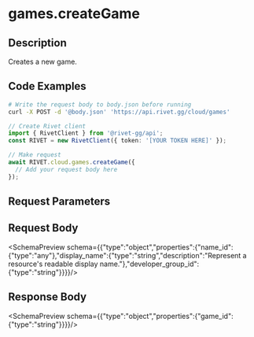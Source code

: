 
# games.createGame



## Description

Creates a new game.


## Code Examples

<CodeGroup title='Request' tag='POST' label='https://api.rivet.gg/cloud/games'>

```bash {{ "title": "cURL" }}
# Write the request body to body.json before running
curl -X POST -d '@body.json' 'https://api.rivet.gg/cloud/games'
```

```ts
// Create Rivet client
import { RivetClient } from '@rivet-gg/api';
const RIVET = new RivetClient({ token: '[YOUR TOKEN HERE]' });

// Make request
await RIVET.cloud.games.createGame({
  // Add your request body here
});
```

</CodeGroup>

## Request Parameters

## Request Body
<SchemaPreview schema={{"type":"object","properties":{"name_id":{"type":"any"},"display_name":{"type":"string","description":"Represent a resource's readable display name."},"developer_group_id":{"type":"string"}}}}/>
## Response Body
<SchemaPreview schema={{"type":"object","properties":{"game_id":{"type":"string"}}}}/>

